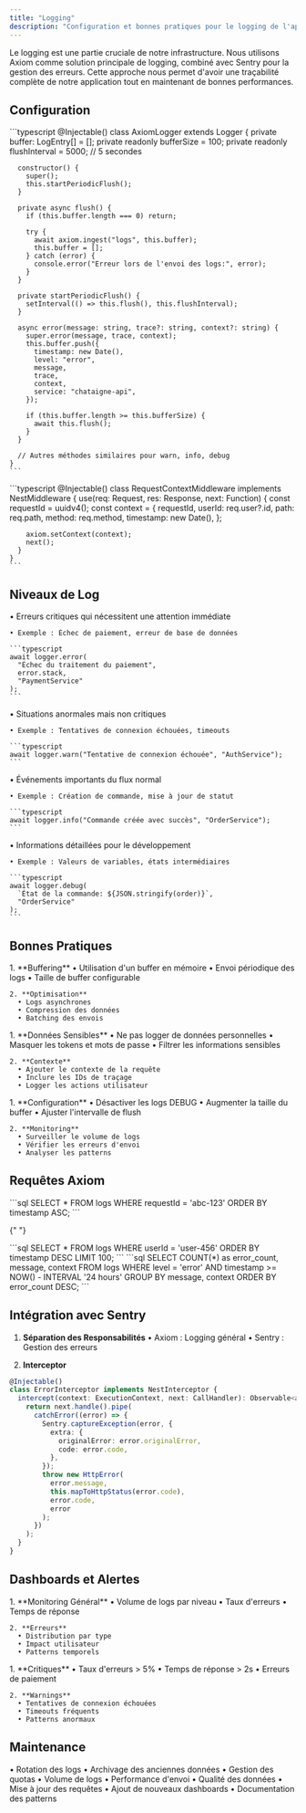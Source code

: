 ```yaml
---
title: "Logging"
description: "Configuration et bonnes pratiques pour le logging de l'application"
---
```


<Info>
  Le logging est une partie cruciale de notre infrastructure. Nous utilisons
  Axiom comme solution principale de logging, combiné avec Sentry pour la
  gestion des erreurs. Cette approche nous permet d'avoir une traçabilité
  complète de notre application tout en maintenant de bonnes performances.
</Info>

## Configuration

<AccordionGroup>
  <Accordion title="Logger Personnalisé">
    ```typescript
    @Injectable()
    class AxiomLogger extends Logger {
      private buffer: LogEntry[] = [];
      private readonly bufferSize = 100;
      private readonly flushInterval = 5000; // 5 secondes

      constructor() {
        super();
        this.startPeriodicFlush();
      }

      private async flush() {
        if (this.buffer.length === 0) return;

        try {
          await axiom.ingest("logs", this.buffer);
          this.buffer = [];
        } catch (error) {
          console.error("Erreur lors de l'envoi des logs:", error);
        }
      }

      private startPeriodicFlush() {
        setInterval(() => this.flush(), this.flushInterval);
      }

      async error(message: string, trace?: string, context?: string) {
        super.error(message, trace, context);
        this.buffer.push({
          timestamp: new Date(),
          level: "error",
          message,
          trace,
          context,
          service: "chataigne-api",
        });

        if (this.buffer.length >= this.bufferSize) {
          await this.flush();
        }
      }

      // Autres méthodes similaires pour warn, info, debug
    }
    ```

  </Accordion>

  <Accordion title="Middleware de Contexte">
    ```typescript
    @Injectable()
    class RequestContextMiddleware implements NestMiddleware {
      use(req: Request, res: Response, next: Function) {
        const requestId = uuidv4();
        const context = {
          requestId,
          userId: req.user?.id,
          path: req.path,
          method: req.method,
          timestamp: new Date(),
        };

        axiom.setContext(context);
        next();
      }
    }
    ```

  </Accordion>
</AccordionGroup>

## Niveaux de Log

<AccordionGroup>
  <Accordion title="ERROR">
    • Erreurs critiques qui nécessitent une attention immédiate

    • Exemple : Échec de paiement, erreur de base de données

    ```typescript
    await logger.error(
      "Échec du traitement du paiement",
      error.stack,
      "PaymentService"
    );
    ```

  </Accordion>

  <Accordion title="WARN">
    • Situations anormales mais non critiques

    • Exemple : Tentatives de connexion échouées, timeouts

    ```typescript
    await logger.warn("Tentative de connexion échouée", "AuthService");
    ```

  </Accordion>

  <Accordion title="INFO">
    • Événements importants du flux normal

    • Exemple : Création de commande, mise à jour de statut

    ```typescript
    await logger.info("Commande créée avec succès", "OrderService");
    ```

  </Accordion>

  <Accordion title="DEBUG">
    • Informations détaillées pour le développement

    • Exemple : Valeurs de variables, états intermédiaires

    ```typescript
    await logger.debug(
      `État de la commande: ${JSON.stringify(order)}`,
      "OrderService"
    );
    ```

  </Accordion>
</AccordionGroup>

## Bonnes Pratiques

<AccordionGroup>
  <Accordion title="Performance">
    1. **Buffering**
      • Utilisation d'un buffer en mémoire
      • Envoi périodique des logs
      • Taille de buffer configurable

    2. **Optimisation**
      • Logs asynchrones
      • Compression des données
      • Batching des envois

  </Accordion>

  <Accordion title="Sécurité">
    1. **Données Sensibles**
      • Ne pas logger de données personnelles
      • Masquer les tokens et mots de passe
      • Filtrer les informations sensibles

    2. **Contexte**
      • Ajouter le contexte de la requête
      • Inclure les IDs de traçage
      • Logger les actions utilisateur

  </Accordion>

  <Accordion title="Production">
    1. **Configuration**
      • Désactiver les logs DEBUG
      • Augmenter la taille du buffer
      • Ajuster l'intervalle de flush

    2. **Monitoring**
      • Surveiller le volume de logs
      • Vérifier les erreurs d'envoi
      • Analyser les patterns

  </Accordion>
</AccordionGroup>

## Requêtes Axiom

<AccordionGroup>
  <Accordion title="Par Request ID">
    ```sql
    SELECT * FROM logs
    WHERE requestId = 'abc-123'
    ORDER BY timestamp ASC;
    ```
  </Accordion>

{" "}

<Accordion title="Par Utilisateur">
  ```sql SELECT * FROM logs WHERE userId = 'user-456' ORDER BY timestamp DESC
  LIMIT 100; ```
</Accordion>

  <Accordion title="Analyse d'Erreurs">
    ```sql
    SELECT
      COUNT(*) as error_count,
      message,
      context
    FROM logs
    WHERE level = 'error'
      AND timestamp >= NOW() - INTERVAL '24 hours'
    GROUP BY message, context
    ORDER BY error_count DESC;
    ```
  </Accordion>
</AccordionGroup>

## Intégration avec Sentry

1. **Séparation des Responsabilités**
   • Axiom : Logging général
   • Sentry : Gestion des erreurs

2. **Interceptor**

```typescript
@Injectable()
class ErrorInterceptor implements NestInterceptor {
  intercept(context: ExecutionContext, next: CallHandler): Observable<any> {
    return next.handle().pipe(
      catchError((error) => {
        Sentry.captureException(error, {
          extra: {
            originalError: error.originalError,
            code: error.code,
          },
        });
        throw new HttpError(
          error.message,
          this.mapToHttpStatus(error.code),
          error.code,
          error
        );
      })
    );
  }
}
```

## Dashboards et Alertes

<AccordionGroup>
  <Accordion title="Dashboards Recommandés">
    1. **Monitoring Général**
      • Volume de logs par niveau
      • Taux d'erreurs
      • Temps de réponse

    2. **Erreurs**
      • Distribution par type
      • Impact utilisateur
      • Patterns temporels

  </Accordion>

  <Accordion title="Alertes">
    1. **Critiques**
      • Taux d'erreurs > 5%
      • Temps de réponse > 2s
      • Erreurs de paiement

    2. **Warnings**
      • Tentatives de connexion échouées
      • Timeouts fréquents
      • Patterns anormaux

  </Accordion>
</AccordionGroup>

## Maintenance

<Steps>
  <Step title="Nettoyage">
    • Rotation des logs
    • Archivage des anciennes données
    • Gestion des quotas
  </Step>

<Step title="Monitoring">
  • Volume de logs • Performance d'envoi • Qualité des données
</Step>

  <Step title="Documentation">
    • Mise à jour des requêtes
    • Ajout de nouveaux dashboards
    • Documentation des patterns
  </Step>
</Steps>

